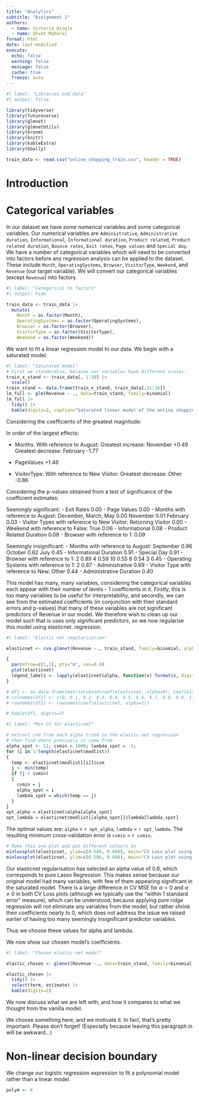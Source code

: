 ```yaml
---
title: "Analytics"
subtitle: "Assignment 1"
authors:
  - name: Victoria Dingle
  - name: Shvet Maharaj
format: html
date: last-modified
execute:
  echo: false
  warning: false
  message: false
  cache: true
  freeze: auto
---
```


```r
#| label: "Libraries and data"
#| output: false

library(tidyverse)
library(futureverse)
library(glmnet)
library(glmnetUtils)
library(broom)
library(knitr)
library(kableExtra)
library(GGally)

train_data <- read.csv("online_shopping_train.csv", header = TRUE)

```

# Introduction

# Categorical variables
In our dataset we have some numerical variables and some categorical variables.
Our numerical variables are `Administrative`, `Administrative duration`, `Informational`, `Informational duration`, `Product related`, `Product related duration`, `Bounce rates`, `Exit rates`, `Page values` and `Special day`.
We have a number of categorical variables which will need to be converted into factors before any regression analysis can be applied to the dataset. These include `Month`, `OperatingSystems`, `Browser`, `VisitorType`, `Weekend`, and `Revenue` (our target variable). We will convert our categorical variables (except `Revenue`) into factors.

```r
#| label: "Categorical to factors"
#| output: hide

train_data <- train_data |> 
  mutate(
    Month = as.factor(Month), 
    OperatingSystems = as.factor(OperatingSystems), 
    Browser = as.factor(Browser), 
    VisitorType = as.factor(VisitorType), 
    Weekend = as.factor(Weekend))
```

We want to fit a linear regression model to our data. We begin with a saturated model.

```r
#| label: "Saturated model"
# First we standardise, because our variables have different scales.
train_x_stand <- train_data[, 1:10] |>
  scale()
train_stand <- data.frame(train_x_stand, train_data[,11:16])
lm_full <- glm(Revenue ~ ., data=train_stand, family=binomial)
lm_full |>
  tidy() |>
  kable(digits=2, caption="Saturated linear model of the online shopping data") 
```
Considering the coefficients of the greatest magnitude:

In order of the largest effects:

- Months:
With reference to August: 
Greatest increase: November +0.49
Greatest decrease: February -1.77

- PageValues +1.46

- VisitorType:
With reference to New Visitor:
Greatest decrease: Other -0.86


Considering the p-values obtained from a test of significance of the coefficient estimates:

Seemingly significant:
- Exit Rates 0.00
- Page Values 0.00
- Months with reference to August:
    December, March, May 0.00
    November 0.01
    February 0.03
- Visitor Types with reference to New Visitor:
    Returning Visitor 0.00
- Weekend with reference to False:
    True 0.06
- Informational 0.08
- Product Related Duration 0.08
- Browser with reference to 1:
    0.09

Seemingly insignificant:
- Months with reference to August:
    September 0.96
    October 0.62
    July 0.45
- Informational Duration 0.91
- Special Day 0.91
- Browser with reference to 1:
    2 0.89
    4 0.59
    10 0.55
    6 0.54
    3 0.45
- Operating Systems with reference to 1:
    2 0.87
- Administrative 0.69
- Visitor Type with reference to New:
    Other 0.44
- Administrative Duration 0.40



This model has many, many variables, considering the categorical variables each appear with their number of levels - 1 coefficients in it. Firstly, this is too many variables to be useful for interpretability, and secondly, we can see from the estimated coefficients (in conjunction with their standard errors and p-values) that many of these variables are not significant predictors of Revenue in our model.
We therefore wish to clean up our model such that is uses only significant predictors, so we now regularise this model using elasticnet. regression.

```r
#| label: "Elastic net regularisation"

elasticnet <- cva.glmnet(Revenue ~., train_stand, family=binomial, alpha = seq(0, 1, 0.1), nfolds=10)

{
  par(mfrow=c(1,1), pty="m", cex=0.6)
  plot(elasticnet)
  legend_labels <- lapply(elasticnet$alpha, function(x) format(x, digits = 3))
}

# df1 <- as.data.frame(matrix(cbind(coef(elasticnet, alpha=0), coef(elasticnet, alpha=0.1), coef(elasticnet, alpha=0.2), coef(elasticnet, alpha=0.3), coef(elasticnet, alpha=0.4), coef(elasticnet, alpha=0.5), coef(elasticnet, alpha=0.6), coef(elasticnet, alpha=0.7), coef(elasticnet, alpha=0.8), coef(elasticnet, alpha=0.9), coef(elasticnet, alpha=1)), ncol=11))
# colnames(df1) <- c(0, 0.1, 0.2, 0.3, 0.4, 0.5, 0.6, 0.7, 0.8, 0.9, 1)
# rownames(df1) <- rownames(coef(elasticnet, alpha=1))

# kable(df1, digits=3)
```

```r
#| label: "Min CV for elasticnet"

# extract cvm from each alpha tried in the elastic-net regression
# then find where precisely it came from
alpha_spot <- 11; cvmin = 1000; lambda_spot = -5;
for (i in 1:length(elasticnet$modlist))
{
  temp <- elasticnet$modlist[[i]]$cvm
  j <- min(temp)
  if (j < cvmin)
  {
    cvmin = j
    alpha_spot = i
    lambda_spot = which(temp == j)
  }
}
opt_alpha = elasticnet$alpha[alpha_spot]
opt_lambda = elasticnet$modlist[[alpha_spot]]$lambda[lambda_spot]
```

The optimal values are: `alpha` = `r opt_alpha`, `lambda` = `r opt_lambda`. The resulting minimum cross-validation error is `cvmin` = `r cvmin`. 

```r
# Make this one plot and put different colours in
minlossplot(elasticnet, ylim=c(0.586, 0.608), main="CV Loss plot using minimum CV loss", cv.type="min")
minlossplot(elasticnet, ylim=c(0.586, 0.608), main="CV Loss plot using CV loss within 1 standard error of the minimum", cv.type="1se")
```

Our elasticnet regularisation has selected an alpha value of 0.6, which corresponds to pure Lasso Regression. This makes sense because our original model had many variables, with few of them appearing significant in the saturated model. There is a large difference in CV MSE for $\alpha = 0$ and $\alpha \neq 0$ in both CV Loss plots (although we typically use the "within 1 standard error" measure), which can be understood, because applying pure ridge regression will not eliminate any variables from the model, but rather shrink their coefficients nearly to 0, which does not address the issue we raised earlier of having too many seemingly insignificant predictor variables. 

Thus we choose these values for alpha and lambda.

We now show our chosen model's coefficients.
```r
#| label: "Chosen elastic net model"

elastic_chosen <- glmnet(Revenue ~., data=train_stand, family=binomial, alpha=opt_alpha, lambda = opt_lambda)

elastic_chosen |>
  tidy() |>
  select(term, estimate) |>
  kable(digits=2)
```

We now discuss what we are left with, and how it compares to what we thought from the vanilla model. 

We choose something here, and we motivate it. In fact, that's pretty important. Please don't forget! (Especially because leaving this paragraph in will be awkward...)


# Non-linear decision boundary

We change our logistic regression expression to fit a polynomial model rather than a linear model.

```r
polym <- # 
```